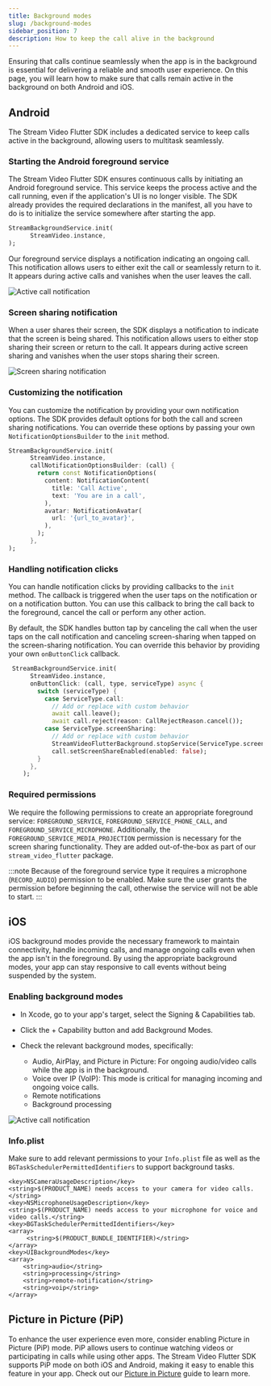 ```yaml
---
title: Background modes
slug: /background-modes
sidebar_position: 7
description: How to keep the call alive in the background
---
```


Ensuring that calls continue seamlessly when the app is in the background is essential for delivering a reliable and smooth user experience. On this page, you will learn how to make sure that calls remain active in the background on both Android and iOS.

## Android

The Stream Video Flutter SDK includes a dedicated service to keep calls active in the background, allowing users to multitask seamlessly.

### Starting the Android foreground service

The Stream Video Flutter SDK ensures continuous calls by initiating an Android foreground service. This service keeps the process active and the call running, even if the application's UI is no longer visible. The SDK already provides the required declarations in the manifest, all you have to do is to initialize the service somewhere after starting the app.

```dart
StreamBackgroundService.init(
      StreamVideo.instance,
);
```

Our foreground service displays a notification indicating an ongoing call. This notification allows users to either exit the call or seamlessly return to it. It appears during active calls and vanishes when the user leaves the call.

![Active call notification](../assets/advanced_assets/active_call_notification.png)

### Screen sharing notification

When a user shares their screen, the SDK displays a notification to indicate that the screen is being shared. This notification allows users to either stop sharing their screen or return to the call. It appears during active screen sharing and vanishes when the user stops sharing their screen.

![Screen sharing notification](../assets/advanced_assets/screen_sharing_notification.png)

### Customizing the notification

You can customize the notification by providing your own notification options. The SDK provides default options for both the call and screen sharing notifications. You can override these options by passing your own `NotificationOptionsBuilder` to the `init` method.

```dart
StreamBackgroundService.init(
      StreamVideo.instance,
      callNotificationOptionsBuilder: (call) {
        return const NotificationOptions(
          content: NotificationContent(
            title: 'Call Active',
            text: 'You are in a call',
          ),
          avatar: NotificationAvatar(
            url: '{url_to_avatar}',
          ),
        );
      },
);
```

### Handling notification clicks

You can handle notification clicks by providing callbacks to the `init` method. The callback is triggered when the user taps on the notification or on a notification button. You can use this callback to bring the call back to the foreground, cancel the call or perform any other action.

By default, the SDK handles button tap by canceling the call when the user taps on the call notification and canceling screen-sharing when tapped on the screen-sharing notification. You can override this behavior by providing your own `onButtonClick` callback.

```dart
 StreamBackgroundService.init(
      StreamVideo.instance,
      onButtonClick: (call, type, serviceType) async {
        switch (serviceType) {
          case ServiceType.call:
            // Add or replace with custom behavior
            await call.leave();
            await call.reject(reason: CallRejectReason.cancel());
          case ServiceType.screenSharing:
            // Add or replace with custom behavior
            StreamVideoFlutterBackground.stopService(ServiceType.screenSharing);
            call.setScreenShareEnabled(enabled: false);
        }
      },
    );
```

### Required permissions

We require the following permissions to create an appropriate foreground service: `FOREGROUND_SERVICE`, `FOREGROUND_SERVICE_PHONE_CALL`, and `FOREGROUND_SERVICE_MICROPHONE`. Additionally, the `FOREGROUND_SERVICE_MEDIA_PROJECTION` permission is necessary for the screen sharing functionality. They are added out-of-the-box as part of our `stream_video_flutter` package.

:::note
Because of the foreground service type it requires a microphone (`RECORD_AUDIO`) permission to be enabled. Make sure the user grants the permission before beginning the call, otherwise the service will not be able to start.
:::

## iOS

iOS background modes provide the necessary framework to maintain connectivity, handle incoming calls, and manage ongoing calls even when the app isn't in the foreground. By using the appropriate background modes, your app can stay responsive to call events without being suspended by the system.

### Enabling background modes

* In Xcode, go to your app's target, select the Signing & Capabilities tab.

* Click the + Capability button and add Background Modes.

* Check the relevant background modes, specifically:
  * Audio, AirPlay, and Picture in Picture: For ongoing audio/video calls while the app is in the background.
  * Voice over IP (VoIP): This mode is critical for managing incoming and ongoing voice calls.
  * Remote notifications
  * Background processing

![Active call notification](../assets/advanced_assets/background_modes.png)

### Info.plist

Make sure to add relevant permissions to your `Info.plist` file as well as the `BGTaskSchedulerPermittedIdentifiers` to support background tasks.

```plist
<key>NSCameraUsageDescription</key>
<string>$(PRODUCT_NAME) needs access to your camera for video calls.</string>
<key>NSMicrophoneUsageDescription</key>
<string>$(PRODUCT_NAME) needs access to your microphone for voice and video calls.</string>
<key>BGTaskSchedulerPermittedIdentifiers</key>
<array>
	 <string>$(PRODUCT_BUNDLE_IDENTIFIER)</string>
</array>
<key>UIBackgroundModes</key>
<array>
	<string>audio</string>
	<string>processing</string>
	<string>remote-notification</string>
	<string>voip</string>
</array>
```

## Picture in Picture (PiP)

To enhance the user experience even more, consider enabling Picture in Picture (PiP) mode. PiP allows users to continue watching videos or participating in calls while using other apps. The Stream Video Flutter SDK supports PiP mode on both iOS and Android, making it easy to enable this feature in your app. Check out our [Picture in Picture](https://getstream.io/video/docs/flutter/advanced/picture_in_picture/) guide to learn more.